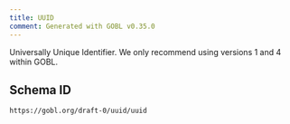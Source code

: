 ```yaml
---
title: UUID
comment: Generated with GOBL v0.35.0
---
```


Universally Unique Identifier. We only recommend using versions 1 and 4 within GOBL.

## Schema ID

`https://gobl.org/draft-0/uuid/uuid`

